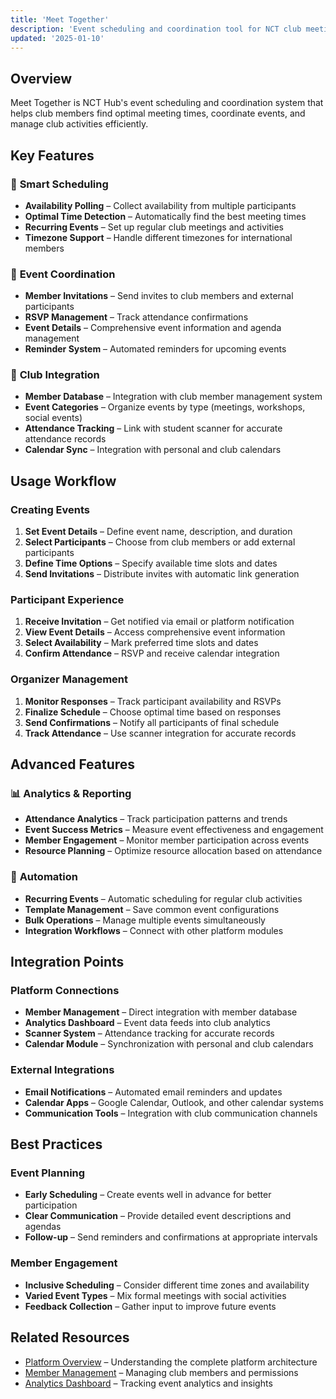 ```yaml
---
title: 'Meet Together'
description: 'Event scheduling and coordination tool for NCT club meetings and activities.'
updated: '2025-01-10'
---
```


## Overview

Meet Together is NCT Hub's event scheduling and coordination system that helps club members find optimal meeting times, coordinate events, and manage club activities efficiently.

## Key Features

### 📅 **Smart Scheduling**

- **Availability Polling** – Collect availability from multiple participants
- **Optimal Time Detection** – Automatically find the best meeting times
- **Recurring Events** – Set up regular club meetings and activities
- **Timezone Support** – Handle different timezones for international members

### 👥 **Event Coordination**

- **Member Invitations** – Send invites to club members and external participants
- **RSVP Management** – Track attendance confirmations
- **Event Details** – Comprehensive event information and agenda management
- **Reminder System** – Automated reminders for upcoming events

### 🎯 **Club Integration**

- **Member Database** – Integration with club member management system
- **Event Categories** – Organize events by type (meetings, workshops, social events)
- **Attendance Tracking** – Link with student scanner for accurate attendance records
- **Calendar Sync** – Integration with personal and club calendars

## Usage Workflow

### Creating Events

1. **Set Event Details** – Define event name, description, and duration
2. **Select Participants** – Choose from club members or add external participants
3. **Define Time Options** – Specify available time slots and dates
4. **Send Invitations** – Distribute invites with automatic link generation

### Participant Experience

1. **Receive Invitation** – Get notified via email or platform notification
2. **View Event Details** – Access comprehensive event information
3. **Select Availability** – Mark preferred time slots and dates
4. **Confirm Attendance** – RSVP and receive calendar integration

### Organizer Management

1. **Monitor Responses** – Track participant availability and RSVPs
2. **Finalize Schedule** – Choose optimal time based on responses
3. **Send Confirmations** – Notify all participants of final schedule
4. **Track Attendance** – Use scanner integration for accurate records

## Advanced Features

### 📊 **Analytics & Reporting**

- **Attendance Analytics** – Track participation patterns and trends
- **Event Success Metrics** – Measure event effectiveness and engagement
- **Member Engagement** – Monitor member participation across events
- **Resource Planning** – Optimize resource allocation based on attendance

### 🔄 **Automation**

- **Recurring Events** – Automatic scheduling for regular club activities
- **Template Management** – Save common event configurations
- **Bulk Operations** – Manage multiple events simultaneously
- **Integration Workflows** – Connect with other platform modules

## Integration Points

### Platform Connections

- **Member Management** – Direct integration with member database
- **Analytics Dashboard** – Event data feeds into club analytics
- **Scanner System** – Attendance tracking for accurate records
- **Calendar Module** – Synchronization with personal and club calendars

### External Integrations

- **Email Notifications** – Automated email reminders and updates
- **Calendar Apps** – Google Calendar, Outlook, and other calendar systems
- **Communication Tools** – Integration with club communication channels

## Best Practices

### Event Planning

- **Early Scheduling** – Create events well in advance for better participation
- **Clear Communication** – Provide detailed event descriptions and agendas
- **Follow-up** – Send reminders and confirmations at appropriate intervals

### Member Engagement

- **Inclusive Scheduling** – Consider different time zones and availability
- **Varied Event Types** – Mix formal meetings with social activities
- **Feedback Collection** – Gather input to improve future events

## Related Resources

- [Platform Overview](/platform/index) – Understanding the complete platform architecture
- [Member Management](/platform/features/user-management) – Managing club members and permissions
- [Analytics Dashboard](/platform/features/command-center-dashboard) – Tracking event analytics and insights
